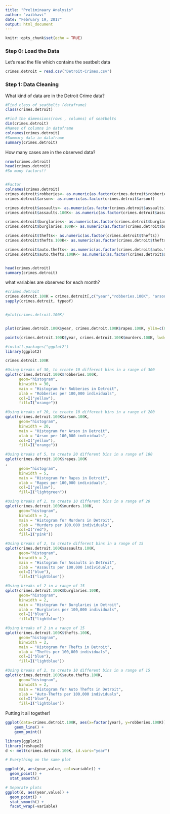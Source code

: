 ```yaml
---
title: "Preliminaary Analysis"
author: "vaibhavi"
date: "February 19, 2017"
output: html_document
---
```


```r
knitr::opts_chunk$set(echo = TRUE)
```

### Step 0: Load the Data
Let's read the file which contains the seatbelt data
```r
crimes.detroit = read.csv("Detroit-Crimes.csv")
```

### Step 1: Data Cleaning
What kind of data are in the Detroit Crime data? 
```r
#Find class of seatbelts (dataframe)
class(crimes.detroit)

#Find the dimensions(rows , columns) of seatbelts
dim(crimes.detroit)
#Names of columns in dataframe
colnames(crimes.detroit)
#Summary data in dataframe
summary(crimes.detroit)
```

How many cases are in the observed data?
```r
nrow(crimes.detroit)
head(crimes.detroit)
#So many factors!!



```

```r
#Factor
colnames(crimes.detroit)
crimes.detroit$robberies<- as.numeric(as.factor(crimes.detroit$robberies))
crimes.detroit$arson<- as.numeric(as.factor(crimes.detroit$arson))

crimes.detroit$assaults<- as.numeric(as.factor(crimes.detroit$assaults))
crimes.detroit$assaults.100K<- as.numeric(as.factor(crimes.detroit$assaults.100K))

crimes.detroit$burglaries<- as.numeric(as.factor(crimes.detroit$burglaries))
crimes.detroit$burglaries.100K<- as.numeric(as.factor(crimes.detroit$burglaries.100K))

crimes.detroit$thefts<- as.numeric(as.factor(crimes.detroit$thefts))
crimes.detroit$thefts.100K<- as.numeric(as.factor(crimes.detroit$thefts.100K))

crimes.detroit$auto.thefts<- as.numeric(as.factor(crimes.detroit$auto.thefts))
crimes.detroit$auto.thefts.100K<- as.numeric(as.factor(crimes.detroit$auto.thefts.100K))


head(crimes.detroit)
summary(crimes.detroit)
```

what variables are observed for each month?
```r
#crimes.detroit
crimes.detroit.100K = crimes.detroit[,c("year","robberies.100K", "arson.100K", "burglaries.100K","assaults.100K", "thefts.100K","auto.thefts.100K","murders.100K","rapes.100K")]
sapply(crimes.detroit, typeof)


#plot(crimes.detroit.100K)
```

```r

```

```r
plot(crimes.detroit.100K$year, crimes.detroit.100K$rapes.100K, ylim=c(0,100), xlab="Year", ylab="Crimes per 100,000", main="Plotting crimes in Detroit per 100,000 people",type="o", lty=2 , lwd=2)

points(crimes.detroit.100K$year, crimes.detroit.100K$murders.100K, lwd=2, type="o", lty=2, pch=3, col="red")
```

```r

#install.packages("ggplot2")
library(ggplot2)
```

```r
crimes.detroit.100K

#Using breaks of 30, to create 10 different bins in a range of 300
qplot(crimes.detroit.100K$robberies.100K,
      geom="histogram",
      binwidth = 30,  
      main = "Histogram for Robberies in Detroit", 
      xlab = "Robberies per 100,000 individuals",  
      col=I("yellow"),
      fill=I("orange"))
```



```r
#Using breaks of 20, to create 10 different bins in a range of 200
qplot(crimes.detroit.100K$arson.100K,
      geom="histogram",
      binwidth = 20,  
      main = "Histogram for Arson in Detroit", 
      xlab = "Arson per 100,000 individuals",  
      col=I("yellow"),
      fill=I("orange"))
```


```r
#Using breaks of 5, to create 20 different bins in a range of 100
qplot(crimes.detroit.100K$rapes.100K
,
      geom="histogram",
      binwidth = 5,  
      main = "Histogram for Rapes in Detroit", 
      xlab = "Rapes per 100,000 individuals",  
      col=I("yellow"),
      fill=I("lightgreen"))
```


```r
#Using breaks of 2, to create 10 different bins in a range of 20
qplot(crimes.detroit.100K$murders.100K,
      geom="histogram",
      binwidth = 2,  
      main = "Histogram for Murders in Detroit", 
      xlab = "Murders per 100,000 individuals",  
      col=I("red"),
      fill=I("pink"))
```


```r
#Using breaks of 2, to create different bins in a range of 15
qplot(crimes.detroit.100K$assaults.100K,
      geom="histogram",
      binwidth = 2,   
      main = "Histogram for Assaults in Detroit", 
      xlab = "Assaults per 100,000 individuals",        
      col=I("blue"),
      fill=I("lightblue"))
```



```r
#Using breaks of 2 in a range of 15
qplot(crimes.detroit.100K$burglaries.100K,
      geom="histogram",
      binwidth = 2,  
      main = "Histogram for Burglaries in Detroit", 
      xlab = "Burglaries per 100,000 individuals",  
      col=I("blue"),
      fill=I("lightblue"))

```



```r
#Using breaks of 2 in a range of 15
qplot(crimes.detroit.100K$thefts.100K,
      geom="histogram",
      binwidth = 2,  
      main = "Histogram for Thefts in Detroit", 
      xlab = "Thefts per 100,000 individuals",  
      col=I("blue"),
      fill=I("lightblue"))
```



```r
#Using breaks of 2, to create 10 different bins in a range of 15
qplot(crimes.detroit.100K$auto.thefts.100K,
      geom="histogram",
      binwidth = 2,  
      main = "Histogram for Auto Thefts in Detroit", 
      xlab = "Auto-Thefts per 100,000 individuals",  
      col=I("blue"),
      fill=I("lightblue"))
```

Putting it all together!
```r
ggplot(data=crimes.detroit.100K, aes(x=factor(year), y=robberies.100K)) + 
    geom_line() +
    geom_point()

```
```r
library(ggplot2)
library(reshape2)
d <- melt(crimes.detroit.100K, id.vars="year")

# Everything on the same plot

ggplot(d, aes(year,value, col=variable)) + 
  geom_point() + 
  stat_smooth() 

# Separate plots
ggplot(d, aes(year,value)) + 
  geom_point() + 
  stat_smooth() +
  facet_wrap(~variable)
```


